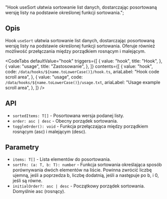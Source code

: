   "Hook useSort ułatwia sortowanie list danych, dostarczając posortowaną wersję listy na podstawie określonej funkcji sortowania.";


<Heading title={name} color={roughNotationColor} />

## Opis

Hook `useSort` ułatwia sortowanie list danych, dostarczając posortowaną wersję listy na podstawie określonej funkcji sortowania. Oferuje również możliwość przełączania między porządkiem rosnącym i malejącym.

<Separator className="my-5" aria-hidden="true" />

<CodeTabs
  defaultValue="hook"
  triggers={[
    {
      value: "hook",
      title: "Hook",
    },
    {
      value: "usage",
      title: "Zastosowanie",
    },
  ]}
  contents={[
    {
      value: "hook",
      code: `/data/hooks/${name.toLowerCase()}/hook.ts`,
      ariaLabel: "Hook code scroll area",
    },
    {
      value: "usage",
      code: `/data/hooks/${name.toLowerCase()}/usage.txt`,
      ariaLabel: "Usage example scroll area",
    },
  ]}
/>

## API

- `sortedItems: T[]` - Posortowana wersja podanej listy.
- `order: asc | desc` - Obecny porządek sortowania.
- `toggleOrder(): void` - Funkcja przełączająca między porządkiem rosnącym (asc) i malejącym (desc).

## Parametry

- `items: T[]` - Lista elementów do posortowania.
- `sortFn: (a: T, b: T): number` - Funkcja sortowania określająca sposób porównywania dwóch elementów na liście. Powinna zwrócić liczbę ujemną, jeśli a poprzedza b, liczbę dodatnią, jeśli a następuje po b, i 0, jeśli są równe.
- `initialOrder?: asc | desc` - Początkowy porządek sortowania. Domyślnie asc (rosnący).

